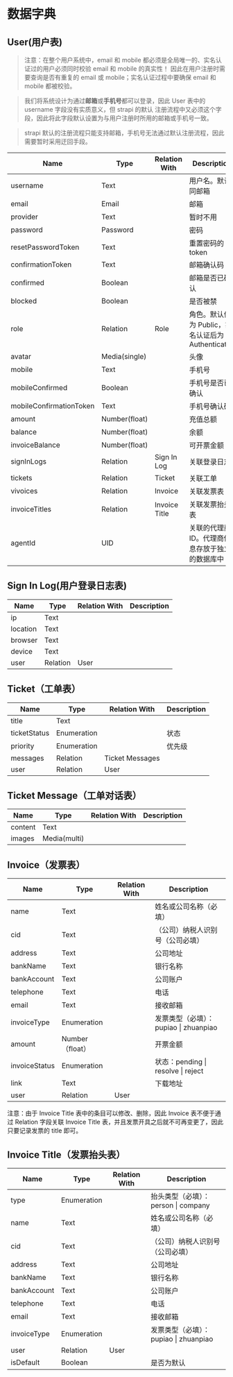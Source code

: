 # 数据字典

## User(用户表)

> 注意：在整个用户系统中，email 和 mobile 都必须是全局唯一的、实名认证过的用户必须同时校验 email 和 mobile 的真实性！
> 因此在用户注册时需要查询是否有重复的 email 或 mobile；实名认证过程中要确保 email 和 mobile 都被校验。

> 我们将系统设计为通过**邮箱**或**手机号**都可以登录，因此 User 表中的 username 字段没有实质意义，但 strapi 的默认
> 注册流程中又必须这个字段，因此将此字段默认设置为与用户注册时所用的邮箱或手机号一致。

> strapi 默认的注册流程只能支持邮箱，手机号无法通过默认注册流程，因此需要暂时采用迂回手段。

| Name                    | Type          | Relation With | Description         |
| ----------------------- | ------------- | ------------- | ------------------- |
| username                | Text          |               | 用户名。默认同邮箱     |
| email                   | Email         |               | 邮箱                 |
| provider                | Text          |               | 暂时不用              |
| password                | Password      |               | 密码                    |
| resetPasswordToken      | Text          |               | 重置密码的 token         |
| confirmationToken       | Text          |               | 邮箱确认码               |
| confirmed               | Boolean       |               | 邮箱是否已确认             |
| blocked                 | Boolean       |               | 是否被禁                |
| role                    | Relation      | Role          | 角色。默认值为 Public，实名认证后为 Authenticated |
| avatar                  | Media(single) |               | 头像                  |
| mobile                  | Text          |               | 手机号                 |
| mobileConfirmed         | Boolean       |               | 手机号是否已确认            |
| mobileConfirmationToken | Text          |               | 手机号确认码              |
| amount                  | Number(float) |               | 充值总额                  |
| balance                 | Number(float) |               | 余额                  |
| invoiceBalance          | Number(float) |               | 可开票金额                  |
| signInLogs              | Relation      | Sign In Log   | 关联登录日志              |
| tickets                 | Relation      | Ticket        | 关联工单                |
| vivoices                | Relation      | Invoice       | 关联发票表                |
| invoiceTitles           | Relation      | Invoice Title | 关联发票抬头表                |
| agentId                 | UID           |               | 关联的代理商ID。代理商信息存放于独立的数据库中 |

## Sign In Log(用户登录日志表)

| Name     | Type     | Relation With | Description |
| -------- | -------- | ------------- | ----------- |
| ip       | Text     |               |             |
| location | Text     |               |             |
| browser  | Text     |               |             |
| device   | Text     |               |             |
| user     | Relation | User          |             |


## Ticket（工单表）

| Name     | Type     | Relation With | Description |
| -------- | -------- | ------------- | ----------- |
| title    | Text     |               |             |
| ticketStatus | Enumeration |           | 状态       |
| priority | Enumeration |               | 优先级      |
| messages | Relation | Ticket Messages |             |
| user     | Relation | User          |             |

## Ticket Message（工单对话表）

| Name    | Type         | Relation With | Description |
| ------- | ------------ | ------------- | ----------- |
| content | Text         |               |             |
| images  | Media(multi) |               |             |

## Invoice（发票表）

| Name          | Type          | Relation With | Description            |
| ------------- | ------------- | ------------- | ---------------------- |
| name        | Text        |               | 姓名或公司名称（必填）            |
| cid         | Text        |               | （公司）纳税人识别号（公司必填）  |
| address     | Text        |               | 公司地址                   |
| bankName    | Text        |               | 银行名称                   |
| bankAccount | Text        |               | 公司账户                   |
| telephone   | Text        |               | 电话                     |
| email       | Text        |               | 接收邮箱                     |
| invoiceType | Enumeration |               | 发票类型（必填）：pupiao \| zhuanpiao |
| amount        | Number（float） |              | 开票金额                   |
| invoiceStatus | Enumeration   |               | 状态：pending \| resolve \| reject |
| link          | Text          |               | 下载地址                   |
| user          | Relation      | User          |                          |

注意：由于 Invoice Title 表中的条目可以修改、删除，因此 Invoice 表不便于通过 Relation
字段关联 Invoice Title 表，并且发票开具之后就不可再变更了，因此只要记录发票的 title 即可。

## Invoice Title（发票抬头表）

| Name        | Type        | Relation With | Description            |
| ----------- | ----------- | ------------- | ---------------------- |
| type        | Enumeration |               | 抬头类型（必填）：person \| company |
| name        | Text        |               | 姓名或公司名称（必填）            |
| cid         | Text        |               | （公司）纳税人识别号（公司必填）  |
| address     | Text        |               | 公司地址                   |
| bankName    | Text        |               | 银行名称                   |
| bankAccount | Text        |               | 公司账户                   |
| telephone   | Text        |               | 电话                     |
| email       | Text        |               | 接收邮箱                     |
| invoiceType | Enumeration |               | 发票类型（必填）：pupiao \| zhuanpiao |
| user        | Relation    | User          |                          |
| isDefault   | Boolean     |               | 是否为默认               |
